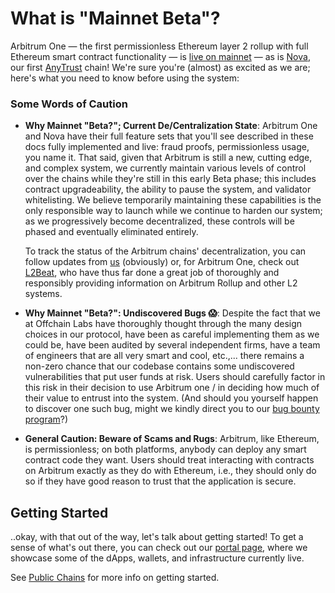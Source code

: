 # What is "Mainnet Beta"?

Arbitrum One — the first permissionless Ethereum layer 2 rollup with full Ethereum smart contract functionality — is [live on mainnet](https://offchain.medium.com/mainnet-for-everyone-27ce0f67c85e) — as is [Nova](https://medium.com/offchainlabs/its-time-for-a-new-dawn-nova-is-open-to-the-public-a081df1e4ad2), our first [AnyTrust](./inside-anytrust.mdx) chain! We're sure you're (almost) as excited as we are; here's what you need to know before using the system:

### Some Words of Caution

- **Why Mainnet "Beta?"; Current De/Centralization State**: Arbitrum One and Nova have their full feature sets that you'll see described in these docs fully implemented and live: fraud proofs, permissionless usage, you name it. That said, given that Arbitrum is still a new, cutting edge, and complex system, we currently maintain various levels of control over the chains while they're still in this early Beta phase; this includes contract upgradeability, the ability to pause the system, and validator whitelisting. We believe temporarily maintaining these capabilities is the only responsible way to launch while we continue to harden our system; as we progressively become decentralized, these controls will be phased and eventually eliminated entirely.

  To track the status of the Arbitrum chains' decentralization, you can follow updates from [us](https://offchain.medium.com/) (obviously) or, for Arbitrum One, check out [L2Beat](https://l2beat.com/projects/arbitrum/), who have thus far done a great job of thoroughly and responsibly providing information on Arbitrum Rollup and other L2 systems.

- **Why Mainnet "Beta?": Undiscovered Bugs 😱**: Despite the fact that we at Offchain Labs have thoroughly thought through the many design choices in our protocol, have been as careful implementing them as we could be, have been audited by several independent firms, have a team of engineers that are all very smart and cool, etc.,... there remains a non-zero chance that our codebase contains some undiscovered vulnerabilities that put user funds at risk. Users should carefully factor in this risk in their decision to use Arbitrum one / in deciding how much of their value to entrust into the system. (And should you yourself happen to discover one such bug, might we kindly direct you to our [bug bounty program](https://immunefi.com/bounty/arbitrum/)?)

- **General Caution: Beware of Scams and Rugs**: Arbitrum, like Ethereum, is permissionless; on both platforms, anybody can deploy any smart contract code they want. Users should treat interacting with contracts on Arbitrum exactly as they do with Ethereum, i.e., they should only do so if they have good reason to trust that the application is secure.

## Getting Started

..okay, with that out of the way, let's talk about getting started! To get a sense of what's out there, you can check out our [portal page](https://portal.arbitrum.one/), where we showcase some of the dApps, wallets, and infrastructure currently live.

See [Public Chains](./public-chains.mdx) for more info on getting started.
